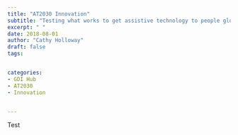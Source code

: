 ```yaml
---
title: "AT2030 Innovation"
subtitle: "Testing what works to get assistive technology to people globally"
excerpt: " "
date: 2018-08-01
author: "Cathy Holloway"
draft: false
tags:


categories:
- GDI Hub
- AT2030
- Innovation


---
```


Test
